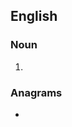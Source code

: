 ==English==

===Noun===
{{head|en|noun form}}

# {{plural of|en|amirate}}

===Anagrams===
* {{anagrams|en|a=aaeimrst|Aramites|Artemisa|artemias}}